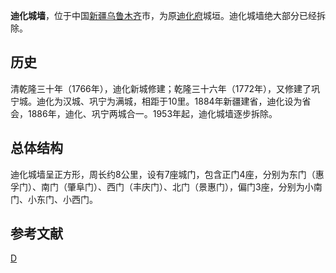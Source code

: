 {{unreferenced|time=2013-09-08T16:18:58+00:00}}
'''迪化城墙'''，位于中国[[新疆|新疆]][[乌鲁木齐|乌鲁木齐]]市，为原[[迪化府|迪化府]]城垣。迪化城墙绝大部分已经拆除。

== 历史 ==
清乾隆三十年（1766年），迪化新城修建；乾隆三十六年（1772年），又修建了巩宁城。迪化为汉城、巩宁为满城，相距于10里。1884年新疆建省，迪化设为省会，1886年，迪化、巩宁两城合一。1953年起，迪化城墙逐步拆除。

==总体结构==
迪化城墙呈正方形，周长约8公里，设有7座城门，包含正门4座，分别为东门（惠孚门）、南门（肇阜门）、西门（丰庆门）、北门（景惠门），偏门3座，分别为小南门、小东门、小西门。

==参考文献==
{{reflist}}

[[Category:新疆城墙|D]]